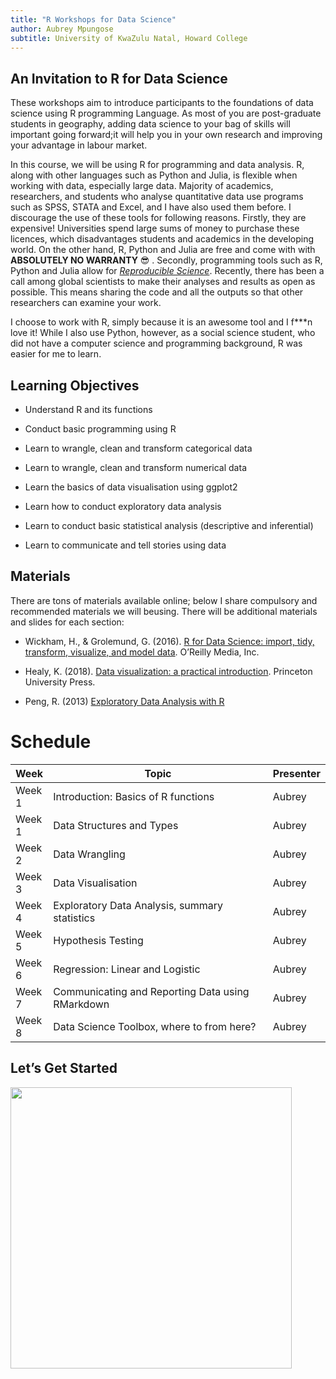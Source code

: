 ```yaml
---
title: "R Workshops for Data Science"
author: Aubrey Mpungose
subtitle: University of KwaZulu Natal, Howard College
---
```


## An Invitation to R for Data Science

These workshops aim to introduce participants to the foundations of data science using R programming Language. As most of you are post-graduate students in geography, adding data science to your bag of skills will important going forward;it will help you in your own research and improving your advantage in labour market.

In this course, we will be using R for programming and data analysis. R, along with other languages such as Python and Julia, is flexible when working with data, especially large data. Majority of academics, researchers, and students who analyse quantitative data use programs such as SPSS, STATA and Excel, and I have also used them before. I discourage the use of these tools for following reasons. Firstly, they are expensive! Universities spend large sums of money to purchase these licences, which disadvantages students and academics in the developing world. On the other hand, R, Python and Julia are free and come with with **ABSOLUTELY NO WARRANTY** 😎 . Secondly, programming tools such as R, Python and Julia allow for [*Reproducible Science*](https://www.nature.com/articles/s41562-016-0021). Recently, there has been a call among global scientists to make their analyses and results as open as possible. This means sharing the code and all the outputs so that other researchers can examine your work.

I choose to work with R, simply because it is an awesome tool and I f\*\*\*n love it! While I also use Python, however, as a social science student, who did not have a computer science and programming background, R was easier for me to learn.

## Learning Objectives

-   Understand R and its functions

-   Conduct basic programming using R

-   Learn to wrangle, clean and transform categorical data

-   Learn to wrangle, clean and transform numerical data

-   Learn the basics of data visualisation using ggplot2

-   Learn how to conduct exploratory data analysis

-   Learn to conduct basic statistical analysis (descriptive and inferential)

-   Learn to communicate and tell stories using data

## Materials

There are tons of materials available online; below I share compulsory and recommended materials we will beusing. There will be additional materials and slides for each section:

-   Wickham, H., & Grolemund, G. (2016). [R for Data Science: import, tidy, transform, visualize, and model data](https://r4ds.hadley.nz/). O'Reilly Media, Inc.

-   Healy, K. (2018). [Data visualization: a practical introduction](https://socviz.co/). Princeton University Press.

-   Peng, R. (2013) [Exploratory Data Analysis with R](https://bookdown.org/rdpeng/exdata/)

# Schedule

| Week   | Topic                                            | Presenter |
|--------|--------------------------------------------------|-----------|
| Week 1 | Introduction: Basics of R functions              | Aubrey    |
| Week 1 | Data Structures and Types                        | Aubrey    |
| Week 2 | Data Wrangling                                   | Aubrey    |
| Week 3 | Data Visualisation                               | Aubrey    |
| Week 4 | Exploratory Data Analysis, summary statistics    | Aubrey    |
| Week 5 | Hypothesis Testing                               | Aubrey    |
| Week 6 | Regression: Linear and Logistic                  | Aubrey    |
| Week 7 | Communicating and Reporting Data using RMarkdown | Aubrey    |
| Week 8 | Data Science Toolbox, where to from here?        | Aubrey    |


## Let's Get Started

![](images/learn_r.png){width=450}
